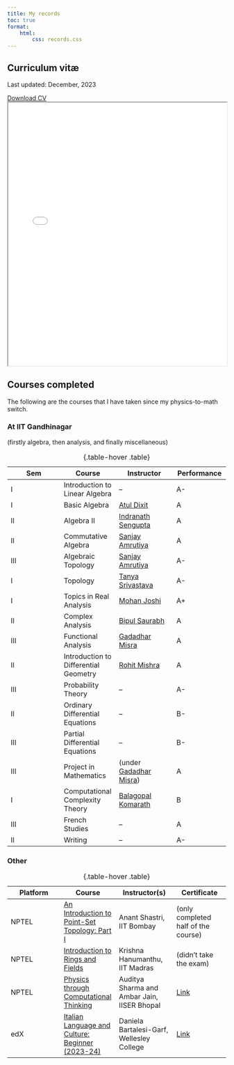 ```yaml
---
title: My records
toc: true
format: 
    html: 
        css: records.css
---
```


## Curriculum vitæ

Last updated: December, 2023

```{=html}
    <div class="btn-container">
        <a href="cv-dec-2023.pdf" class="btn btn-primary" target="_blank">
            <div>
                <iconify-icon inline="" icon="basil:file-download-solid" style="font-size: 2em;"></iconify-icon>
            </div>
            <div>
                Download CV
            </div>
        </a>
    </div>

    <iframe src="cv-dec-2023.pdf" style="width: 100%; aspect-ratio: 1/1.2"></iframe>
```
## Courses completed

The following are the courses that I have taken since my physics-to-math switch.

### At IIT Gandhinagar

(firstly algebra, then analysis, and finally miscellaneous)

| Sem | Course                                | Instructor                                                                             | Performance |
|------------------|------------------|-------------------|------------------|
| I   | Introduction to Linear Algebra        | –                                                                                      | A-          |
| I   | Basic Algebra                         | [Atul Dixit](https://iitgn.ac.in/faculty/maths/fac-atul){target="_blank"}              | A           |
| II  | Algebra II                            | [Indranath Sengupta](https://iitgn.ac.in/faculty/maths/fac-indranath){target="_blank"} | A           |
| II  | Commutative Algebra                   | [Sanjay Amrutiya](https://iitgn.ac.in/faculty/maths/fac-sanjay){target="_blank"}       | A           |
| III | Algebraic Topology                    | [Sanjay Amrutiya](https://iitgn.ac.in/faculty/maths/fac-sanjay){target="_blank"}       | A-          |
| I   | Topology                              | [Tanya Srivastava](https://iitgn.ac.in/faculty/maths/fac-tanya){target="_blank"}       | A-          |
| I   | Topics in Real Analysis               | [Mohan Joshi](https://iitgn.ac.in/faculty/maths/fac-mohan){target="_blank"}            | A+          |
| II  | Complex Analysis                      | [Bipul Saurabh](https://iitgn.ac.in/faculty/maths/fac-bipul){target="_blank"}          | A           |
| III | Functional Analysis                   | [Gadadhar Misra](https://www.isibang.ac.in/~gm/){target="_blank"}                      | A           |
| II  | Introduction to Differential Geometry | [Rohit Mishra](https://iitgn.ac.in/faculty/maths/fac-rohit){target="_blank"}           | A           |
| III | Probability Theory                    | –                                                                                      | A-          |
| II  | Ordinary Differential Equations       | –                                                                                      | B-          |
| III | Partial Differential Equations        | –                                                                                      | B-          |
| III | Project in Mathematics                | (under [Gadadhar Misra](https://www.isibang.ac.in/~gm/){target="_blank"})              | A           |
| I   | Computational Complexity Theory       | [Balagopal Komarath](https://bkomarath.rbgo.in/){target="_blank"}                      | B           |
| III | French Studies                        | –                                                                                      | A           |
| II  | Writing                               | –                                                                                      | A-          |

: {.table-hover .table}

### Other

| Platform | Course                                                                                                                                          | Instructor(s)                               | Certificate                                                |
|------------------|------------------|-------------------|------------------|
| NPTEL    | [An Introduction to Point-Set Topology: Part I](https://archive.nptel.ac.in/courses/111/101/111101158/){target="_blank"}                        | Anant Shastri, IIT Bombay                   | (only completed half of the course)                        |
| NPTEL    | [Introduction to Rings and Fields](https://archive.nptel.ac.in/courses/111/106/111106131/){target="_blank"}                                     | Krishna Hanumanthu, IIT Madras              | (didn't take the exam)                                     |
| NPTEL    | [Physics through Computational Thinking](https://nptel.ac.in/courses/115106121){target="_blank"}                                                | Auditya Sharma and Ambar Jain, IISER Bhopal | [Link](physics-through-computational.jpg){target="_blank"} |
| edX      | [Italian Language and Culture: Beginner (2023-24)](https://learning.edx.org/course/course-v1:WellesleyX+Italian1x+1T2023/home){target="_blank"} | Daniela Bartalesi-Garf, Wellesley College   | [Link](italian-edx.pdf){target="_blank"}                   |

: {.table-hover .table}